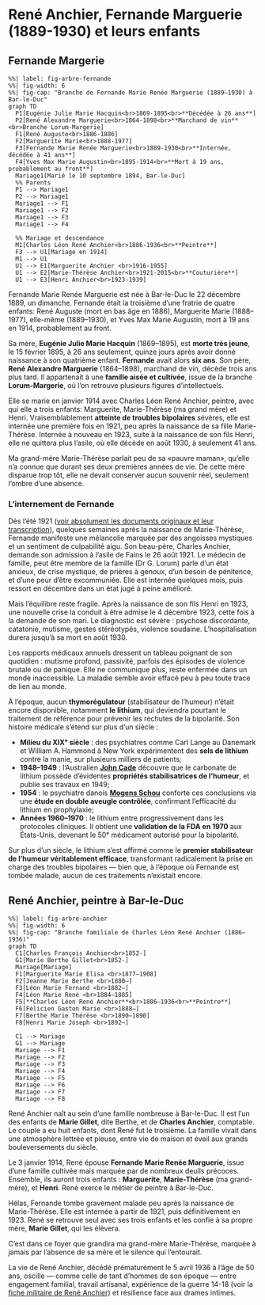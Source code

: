 # René Anchier, Fernande Marguerie (1889-1930) et leurs enfants {#anchier-marguerie}


## Fernande Margerie

```mermaid
%%| label: fig-arbre-fernande
%%| fig-width: 6
%%| fig-cap: "Branche de Fernande Marie Renée Marguerie (1889–1930) à Bar-le-Duc"
graph TD
  P1[Eugénie Julie Marie Hacquin<br>1869‑1895<br>**Décédée à 26 ans**]
  P2[René Alexandre Marguerie<br>1864‑1898<br>**Marchand de vin**<br>Branche Lorum-Margerie]
  F1[René Auguste<br>1886‑1886]
  F2[Marguerite Marie<br>1888‑1977]
  F3[Fernande Marie Renée Marguerie<br>1889‑1930<br>**Internée, décédée à 41 ans**]
  F4[Yves Max Marie Augustin<br>1895‑1914<br>**Mort à 19 ans, probablement au front**]
  Mariage1[Marié le 10 septembre 1894, Bar-le-Duc]
  %% Parents
  P1 --> Mariage1
  P2 --> Mariage1
  Mariage1 --> F1
  Mariage1 --> F2
  Mariage1 --> F3
  Mariage1 --> F4

  %% Mariage et descendance
  M1[Charles Léon René Anchier<br>1886‑1936<br>**Peintre**]
  F3 --> U1[Mariage en 1914]
  M1 --> U1
  U1 --> E1[Marguerite Anchier <br>1916-1955]
  U1 --> E2[Marie-Thérèse Anchier<br>1921‑2015<br>**Couturière**]
  U1 --> E3[Henri Anchier<br>1923‑1939]
```


Fernande Marie Renée Marguerie  est née à Bar-le-Duc le 22 décembre 1889, un dimanche. Fernande était la troisième d’une fratrie de quatre enfants: René Auguste (mort en bas âge en 1886), Marguerite Marie (1888–1977), elle-même (1889–1930), et Yves Max Marie Augustin, mort à 19 ans en 1914, probablement au front.

Sa mère, **Eugénie Julie Marie Hacquin** (1869–1895), est **morte très jeune**, le 15 février 1895, à 26 ans seulement, quinze jours après avoir donné naissance à son quatrième enfant. **Fernande** avait alors **six ans**. Son père, **René Alexandre Marguerie** (1864–1898), marchand de vin, décède trois ans plus tard. Il appartenait à une **famille aisée et cultivée**, issue de la branche **Lorum-Margerie**, où l'on retrouve plusieurs figures d'intellectuels.

Elle se marie en janvier 1914 avec Charles Léon René Anchier, peintre, avec qui elle a trois enfants: Marguerite, Marie-Thérèse (ma grand mère) et Henri. Vraisemblablement **atteinte de troubles bipolaires** sévères, elle est internée une première fois en 1921, peu après la naissance de sa fille Marie-Thérèse. Internée à nouveau en 1923, suite à la naissance de son fils Henri, elle ne quittera plus l’asile, où elle décède en août 1930, à seulement 41 ans.

Ma grand-mère Marie-Thérèse parlait peu de sa «pauvre maman», qu’elle n’a connue que durant ses deux premières années de vie. De cette mère disparue trop tôt, elle ne devait conserver aucun souvenir réel, seulement l’ombre d’une absence.

### L'internement de Fernande 


Dès l’été 1921 ([voir absolument les documents originaux et leur transcription](#internement-fernande)), quelques semaines après la naissance de Marie-Thérèse, Fernande manifeste une mélancolie marquée par des angoisses mystiques et un sentiment de culpabilité aigu. Son beau-père, Charles Anchier, demande son admission à l’asile de Fains le 26 août 1921. Le médecin de famille, peut être membre de la famille (Dr G. Lorum) parle d’un état anxieux, de crise mystique, de prières à genoux, d’un besoin de pénitence, et d’une peur d’être excommuniée. Elle est internée quelques mois, puis ressort en décembre dans un état jugé à peine amélioré.

Mais l’équilibre reste fragile. Après la naissance de son fils Henri en 1923, une nouvelle crise la conduit à être admise le 4 décembre 1923, cette fois à la demande de son mari. Le diagnostic est sévère : psychose discordante, catatonie, mutisme, gestes stéréotypés, violence soudaine. L’hospitalisation durera jusqu’à sa mort en août 1930.

Les rapports médicaux annuels dressent un tableau poignant de son quotidien : mutisme profond, passivité, parfois des épisodes de violence brutale ou de panique. Elle ne communique plus, reste enfermée dans un monde inaccessible. La maladie semble avoir effacé peu à peu toute trace de lien au monde. 

À l’époque, aucun **thymorégulateur** (stabilisateur de l’humeur) n’était encore disponible, notamment **le lithium**, qui deviendra pourtant le traitement de référence pour prévenir les rechutes de la bipolarité. Son histoire médicale s’étend sur plus d’un siècle :

- **Milieu du XIXᵉ siècle** : des psychiatres comme Carl Lange au Danemark et William A. Hammond à New York expérimentent des **sels de lithium** contre la manie, sur plusieurs milliers de patients;
- **1948–1949** : l’Australien [**John Cade**](https://fr.wikipedia.org/wiki/John_Cade)  découvre que le carbonate de lithium possède d’évidentes **propriétés stabilisatrices de l’humeur**, et publie ses travaux en 1949;
- **1954** : le psychiatre danois [**Mogens Schou**](https://en.wikipedia.org/wiki/Mogens_Schou?utm_source=chatgpt.com)  conforte ces conclusions via une **étude en double aveugle contrôlée**, confirmant l’efficacité du lithium en prophylaxie;
- **Années 1960–1970** : le lithium entre progressivement dans les protocoles cliniques. Il obtient une **validation de la FDA en 1970** aux États-Unis, devenant le 50ᵉ médicament autorisé pour la bipolarité.

Sur plus d’un siècle, le lithium s’est affirmé comme le **premier stabilisateur de l’humeur véritablement efficace**, transformant radicalement la prise en charge des troubles bipolaires — bien que, à l’époque où Fernande est tombée malade, aucun de ces traitements n’existait encore.


## René Anchier, peintre à Bar-le-Duc

```mermaid
%%| label: fig-arbre-anchier
%%| fig-width: 6
%%| fig-cap: "Branche familiale de Charles Léon René Anchier (1886–1936)"
graph TD
  C1[Charles François Anchier<br>1852-]
  G1[Marie Berthe Gillet<br>1852-]
  Mariage[Mariage]
  F1[Marguerite Marie Elisa <br>1877–1908]
  F2[Jeanne Marie Berthe <br>1880–]
  F3[Léon Marie Fernand <br>1882–]
  F4[Léon Marie René <br>1884–1885]
  F5[**Charles Léon René Anchier**<br>1886–1936<br>**Peintre**]
  F6[Félicien Gaston Marie <br>1888–]
  F7[Berthe Marie Thérèse <br>1890–1890]
  F8[Henri Marie Joseph <br>1892–]

  C1 --> Mariage
  G1 --> Mariage
  Mariage --> F1
  Mariage --> F2
  Mariage --> F3
  Mariage --> F4
  Mariage --> F5
  Mariage --> F6
  Mariage --> F7
  Mariage --> F8
```



René Anchier naît au sein d'une famille nombreuse à Bar-le-Duc. Il est l’un des enfants de **Marie Gillet**, dite Berthe, et de **Charles Anchier**, comptable. Le couple a eu huit enfants, dont René fut le troisième. La famille vivait dans une atmosphère lettrée et pieuse, entre vie de maison et éveil aux grands bouleversements du siècle.

Le 3 janvier 1914, René épouse **Fernande Marie Renée Marguerie**, issue d’une famille cultivée mais marquée par de nombreux deuils précoces. Ensemble, ils auront trois enfants : **Marguerite**, **Marie-Thérèse** (ma grand-mère), et **Henri**. René exerce le métier de peintre à Bar-le-Duc.

Hélas, Fernande tombe gravement malade peu après la naissance de Marie-Thérèse. Elle est internée à partir de 1921, puis définitivement en 1923. René se retrouve seul avec ses trois enfants et les confie à sa propre mère, **Marie Gillet**, qui les élèvera.

C’est dans ce foyer que grandira ma grand-mère Marie-Thérèse, marquée à jamais par l’absence de sa mère et le silence qui l’entourait. 

La vie de René Anchier, décédé prématurément le 5 avril 1936 à l’âge de 50 ans, oscille — comme celle de tant d’hommes de son époque — entre engagement familial, travail artisanal, expérience de la guerre 14-18 (voir la [fiche militaire de René Anchier](#fiche-militaire-rene-anchier)) et résilience face aux drames intimes.

